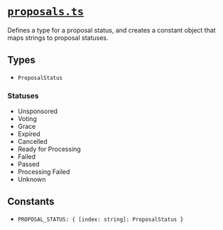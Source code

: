 # [`proposals.ts`](https://github.com/HausDAO/daohaus-monorepo/blob/develop/libs/common-utilities/src/constants/proposals.ts)

Defines a type for a proposal status, and creates a constant object that maps strings to proposal statuses.

## Types

- `ProposalStatus`

### Statuses

- Unsponsored
- Voting
- Grace
- Expired
- Cancelled
- Ready for Processing
- Failed
- Passed
- Processing Failed
- Unknown

## Constants

- `PROPOSAL_STATUS: { [index: string]: ProposalStatus }`
